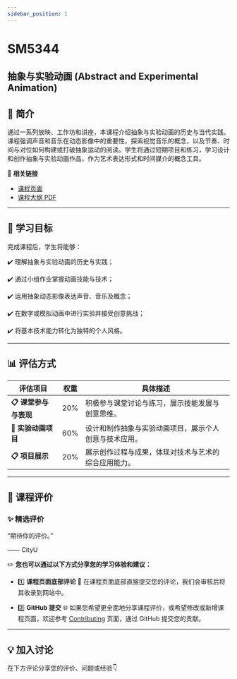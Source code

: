 ```yaml
---
sidebar_position: 1
---
```


# SM5344
## 抽象与实验动画 (Abstract and Experimental Animation)

## **📘 简介**
通过一系列放映、工作坊和讲座，本课程介绍抽象与实验动画的历史与当代实践。课程强调声音和音乐在动态影像中的重要性，探索视觉音乐的概念，以及节奏、时间与对位如何构建或打破抽象运动的阅读。学生将通过短期项目和练习，学习设计和创作抽象与实验动画作品，作为艺术表达形式和时间媒介的概念工具。

🔗 **相关链接**
- [课程页面](https://www.cityu.edu.hk/catalogue/pg/202526/course/SM5344.htm)
- [课程大纲 PDF](https://www.cityu.edu.hk/catalogue/pg/202526/course/SM5344.pdf)

---

## **🎯 学习目标**

完成课程后，学生将能够：

✔️ 理解抽象与实验动画的历史与实践；

✔️ 通过小组作业掌握动画技能与技术；

✔️ 运用抽象动态影像表达声音、音乐及概念；

✔️ 在数字或模拟动画中进行实验并接受创意挑战；

✔️ 将基本技术能力转化为独特的个人风格。

---

## **📊 评估方式**

| **评估项目**          | **权重** | **具体描述**                                                                                       |
|----------------------|---------|---------------------------------------------------------------------------------------------------|
| **📋 课堂参与与表现**  | 20%      | 积极参与课堂讨论与练习，展示技能发展与创意思维。                                                       |
| **📂 实验动画项目**    | 60%      | 设计和制作抽象与实验动画项目，展示个人创意与技术应用。                                                   |
| **📋 项目展示**       | 20%      | 展示创作过程与成果，体现对技术与艺术的综合应用能力。                                                     |

---

## **💬 课程评价**

### ✨ **精选评价**
<div className={commentStyles.commentBox}>
    <p className={commentStyles.commentText}>
        “期待你的评价。”
    </p>
    <p className={commentStyles.commentAuthor}>—— CityU</p>
</div>

✏️ **您也可以通过以下方式分享您的学习体验和建议：**

- 1️⃣ **课程页面底部评论**
💬 在课程页面底部直接提交您的评论，我们会审核后将其收录到网站中。

- 2️⃣ **GitHub 提交**
🌐 如果您希望更全面地分享课程评价，或希望修改或新增课程页面，欢迎参考 [Contributing](/contributing) 页面，通过 GitHub 提交您的贡献。

---

## **💡 加入讨论**

在下方评论分享您的评价、问题或经验👇
<Utterances />